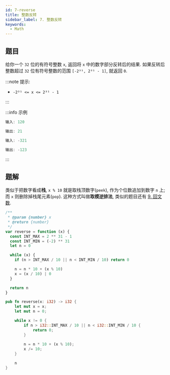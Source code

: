 ```yaml
---
id: 7-reverse
title: 整数反转
sidebar_label: 7. 整数反转
keywords:
  - Math
---
```


## 题目

给你一个 `32` 位的有符号整数 `x`, 返回将 `x` 中的数字部分反转后的结果. 如果反转后整数超过 `32` 位有符号整数的范围 `[-2³¹, 2³¹ - 1]`, 就返回 `0`.

:::note 提示:

- `-2³¹ <= x <= 2³¹ - 1`

:::

:::info 示例

```ts
输入: 120

输出: 21
```

```ts
输入: -321

输出: -123
```

:::

## 题解

类似于把数字看成**栈**, `x % 10` 就是取栈顶数字(`peek`), 作为个位数追加到数字 `n` 上; 而 `x` 则删除掉栈尾元素(`pop`). 这种方式叫做**取模逆排法**, 类似的题目还有 [9. 回文数](/leetcode/easy/9-is-palindrome).


<Tabs>
  <TabItem value="JavaScript" label="JavaScript" default>

```ts
/**
 * @param {number} x
 * @return {number}
 */
var reverse = function (x) {
  const INT_MAX = 2 ** 31 - 1
  const INT_MIN = (-2) ** 31
  let n = 0

  while (x) {
    if (n > INT_MAX / 10 || n < INT_MIN / 10) return 0

    n = n * 10 + (x % 10)
    x = (x / 10) | 0
  }

  return n
}
```

</TabItem>
<TabItem value="Rust" label="Rust">

```rust
pub fn reverse(x: i32) -> i32 {
    let mut x = x;
    let mut n = 0;

    while x != 0 {
        if n > i32::INT_MAX / 10 || n < i32::INT_MIN / 10 {
            return 0;
        }
        
        n = n * 10 + (x % 10);
        x /= 10;
    }

    n
}
```

</TabItem>
</Tabs>
